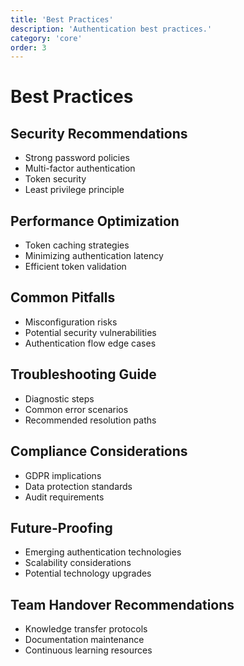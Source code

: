 ```yaml
---
title: 'Best Practices'
description: 'Authentication best practices.'
category: 'core'
order: 3
---
```


# Best Practices

## Security Recommendations

- Strong password policies
- Multi-factor authentication
- Token security
- Least privilege principle

## Performance Optimization

- Token caching strategies
- Minimizing authentication latency
- Efficient token validation

## Common Pitfalls

- Misconfiguration risks
- Potential security vulnerabilities
- Authentication flow edge cases

## Troubleshooting Guide

- Diagnostic steps
- Common error scenarios
- Recommended resolution paths

## Compliance Considerations

- GDPR implications
- Data protection standards
- Audit requirements

## Future-Proofing

- Emerging authentication technologies
- Scalability considerations
- Potential technology upgrades

## Team Handover Recommendations

- Knowledge transfer protocols
- Documentation maintenance
- Continuous learning resources
